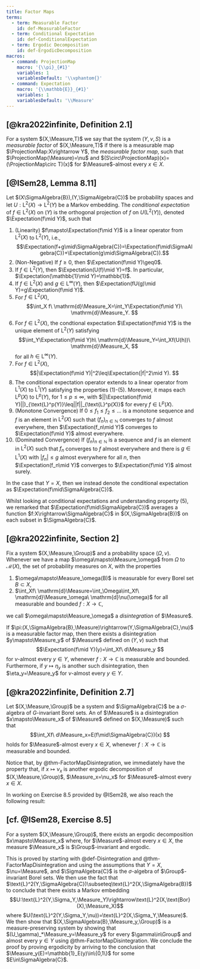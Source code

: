 ```yaml
---
title: Factor Maps
terms:
  - term: Measurable Factor
    id: def-MeasurableFactor
  - term: Conditional Expectation
    id: def-ConditionalExpectation
  - term: Ergodic Decomposition
    id: def-ErgodicDecomposition
macros:
  - command: ProjectionMap
    macro: '{\\pi}_{#1}'
    variables: 1
    variablesDefault: '\\vphantom{}'
  - command: Expectation
    macro: '{\\mathbb{E}}_{#1}'
    variables: 1
    variablesDefault: '\\Measure'
---
```


::: {#def-MeasurableFactor}
## [[@kra2022infinite, Definition 2.1]]{.no-paren}

For a system $(X,\Measure,T)$ we say that the system $(Y,\nu,S)$ is a *measurable factor* of $(X,\Measure,T)$ if there is a measurable map $\ProjectionMap:X\rightarrow Y$, the *measurable factor map*, such that $\ProjectionMap(\Measure)=\nu$ and $(S\circ\ProjectionMap)(x)=(\ProjectionMap\circ T)(x)$ for $\Measure$-almost every $x\in X$.
:::

::: {#def-ConditionalExpectation}
## [[@ISem28, Lemma 8.11]]{.no-paren}

Let $(X\SigmaAlgebra{B}),(Y,\SigmaAlgebra{C})$ be probability spaces and let $U:\text{L}^2(X)\rightarrow\text{L}^2(Y)$ be a Markov embedding. The *conditional expectation* of $f\in\text{L}^2(X)$ on $(Y)$ is the orthogonal projection of $f$ on $U(\text{L}^2(Y))$, denoted $\Expectation(f\mid Y)$, such that

1. (Linearity) $f\mapsto\Expectation(f\mid Y)$ is a linear operator from $\text{L}^2(X)$ to $\text{L}^2(Y)$, i.e.,
  $$\Expectation(f+g\mid\SigmaAlgebra{C})=\Expectation(f\mid\SigmaAlgebra{C})+\Expectation(g\mid\SigmaAlgebra{C}).$$
2. (Non-Negative) If $f\geq0$, then $\Expectation(f\mid Y)\geq0$.
3. If $f\in \text{L}^2(Y)$, then $\Expectation(U(f)\mid Y)=f$. In particular, $\Expectation(\mathbb{1}\mid Y)=\mathbb{1}$.
4. If $f\in\text{L}^2(X)$ and $g\in\text{L}^\infty(Y)$, then $\Expectation(fU(g)\mid Y)=g\Expectation(f\mid Y)$.
5. For $f\in\text{L}^2(X)$,
  $$\int_X f\ \mathrm{d}\Measure_X=\int_Y\Expectation(f\mid Y)\ \mathrm{d}\Measure_Y. $$
6. For $f\in\text{L}^2(X)$, the condtional expectation $\Expectation(f\mid Y)$ is the unique element of $\text{L}^2(Y)$ satisfying
  $$\int_Y\Expectation(f\mid Y)h\ \mathrm{d}\Measure_Y=\int_Xf(U(h))\ \mathrm{d}\Measure_X, $$for all $h\in\text{L}^\infty(Y)$.
7. For $f\in\text{L}^2(X)$,
  $$|\Expectation(f\mid Y)|^2\leq\Expectation(|f|^2\mid Y). $$
8. The conditional expectation operator extends to a linear operator from $\text{L}^1(X)$ to $\text{L}^1(Y)$ satisfying the properties (1)-(5). Moreover, it maps each $\text{L}^p(X)$ to $\text{L}^p(Y)$, for $1\leq p\leq\infty$, with $||\Expectation(f\mid Y)||)_{\text{L}^p(Y)}\leq||f||_{\text{L}^p(X)}$ for every $f\in\text{L}^p(X)$.
9. (Monotone Convergence) If $0\leq f_1\leq f_2\leq...$ is a monotone sequence and $f$ is an element in $\text{L}^2(X)$ such that $(f_n)_{n\in\mathbb{N}}$ converges to $f$ almost everywhere, then $\Expectation(f_n\mid Y)$ converges to $\Expectation(f\mid Y)$ almost everywhere.
10. (Dominated Convergence) If $(f_n)_{n\in\mathbb{N}}$ is a sequence and $f$ is an element in $\text{L}^2(X)$ such that $f_n$ converges to $f$ almost everywhere and there is $g\in\text{L}^1(X)$ with $|f_n|\leq g$ almost everywhere for all $n$, then $\Expectation(f_n\mid Y)$ converges to $\Expectation(f\mid Y)$ almost surely.

In the case that $Y=X$, then we instead denote the conditional expectation as $\Expectation(f\mid\SigmaAlgebra{C})$.
:::

Whilst looking at conditional expectations and understanding property (5), we remarked that $\Expectation(f\mid\SigmaAlgebra{C})$ averages a function $f:X\rightarrow\SigmaAlgebra{C}$ in $(X,\SigmaAlgebra{B})$ on each subset in $\SigmaAlgebra{C}$.

::: {#def-Disintegration}
## [[@kra2022infinite, Section 2]]{.no-paren}

Fix a system $(X,\Measure,\Group)$ and a probability space $(\Omega,\nu)$. Whenever we have a map $\omega\mapsto\Measure_\omega$ from $\Omega$ to $\mathcal{M}(X)$, the set of probability measures on $X$, with the properties

1. $\omega\mapsto\Measure_\omega(B)$ is measurable for every Borel set $B\subset X$,
2. $\int_Xf\ \mathrm{d}\Measure=\int_\Omega\int_Xf\ \mathrm{d}\Measure_\omega\ \mathrm{d}\nu(\omega)$ for all measurable and bounded $f:X\rightarrow\mathbb{C}$,

we call $\omega\mapsto\Measure_\omega$ a *disintegration* of $\Measure$.
:::

::: {#thm-FactorMapDisintegration}

If $\pi:(X,\SigmaAlgebra{B},\Measure)\rightarrow(Y,\SigmaAlgebra{C},\nu)$ is a measurable factor map, then there exists a disintegration $y\mapsto\Measure_y$ of $\Measure$ defined on $(Y,\nu)$ such that
$$\Expectation(f\mid Y)(y)=\int_Xf\ d\Measure_y $$
for $\nu$-almost every $y\in Y$, whenever $f:X\rightarrow\mathbb{C}$ is measurable and bounded. Furthermore, if $y\mapsto\eta_y$ is another such disintegration, then $\eta_y=\Measure_y$ for $\nu$-almost every $y\in Y$.
:::

::: {#def-ErgodicDecomposition}
## [[@kra2022infinite, Definition 2.7]]{.no-paren}

Let $(X,\Measure,\Group)$ be a system and $\SigmaAlgebra{C}$ be a $\sigma$-algebra of $G$-invariant Borel sets. An \textit{ergodic decomposition} of $\Measure$ is a disintegration $x\mapsto\Measure_x$ of $\Measure$ defined on $(X,\Measure)$ such that
$$\int_Xf\ d\Measure_x=E(f\mid\SigmaAlgebra{C})(x) $$
holds for $\Measure$-almost every $x\in X$, whenever $f:X\rightarrow\mathbb{C}$ is measurable and bounded.
:::

Notice that, by @thm-FactorMapDisintegration, we immediately have the property that, if $x\mapsto\nu_x$ is another ergodic decomposition of $(X,\Measure,\Group)$, $\Measure_x=\nu_x$ for $\Measure$-almost every $x\in X$.

In working on Exercise 8.5 provided by @ISem28, we also reach the following result:

::: {#thm-ErgodicDecomposition}
## [[cf. @ISem28, Exercise 8.5]]{.no-paren}

For a system $(X,\Measure,\Group)$, there exists an ergodic decomposition $x\mapsto\Measure_x$ where, for $\Measure$-almost every $x\in X$, the measure $\Measure_x$ is $\Group$-invariant and ergodic.
:::

This is proved by starting with @def-Disintegration and @thm-FactorMapDisintegration and using the assumptions that $Y=X$, $\nu=\Measure$, and $\SigmaAlgebra{C}$ is the $\sigma$-algebra of $\Group$-invariant Borel sets. We then use the fact that $\text{L}^2(Y,\SigmaAlgebra{C})\subseteq\text{L}^2(X,\SigmaAlgebra{B})$ to conclude that there exists a Markov embedding
$$U:\text{L}^2(Y,\Sigma_Y,\Measure_Y)\rightarrow\text{L}^2(X,\text{Bor}(X),\Measure_X)$$
where $U(\text{L}^2(Y,\Sigma_Y,\nu))=\text{L}^2(X,\Sigma_Y,\Measure)$. We then show that $(X,\SigmaAlgebra{B},\Measure_y,\Group)$ is a measure-preserving system by showing that $(U_\gamma)_*\Measure_y=\Measure_y$ for every $\gamma\in\Group$ and almost every $y\in Y$ using @thm-FactorMapDisintegration. We conclude the proof by proving ergodicity by arriving to the conclusion that $\Measure_y(E)=\mathbb{1}_E(y)\in\{0,1\}$ for some $E\in\SigmaAlgebra{C}$.